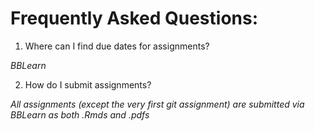 # Frequently Asked Questions: {-}

1. Where can I find due dates for assignments?

*BBLearn*

2. How do I submit assignments?

*All assignments (except the very first git assignment) are submitted via BBLearn as both .Rmds and .pdfs*